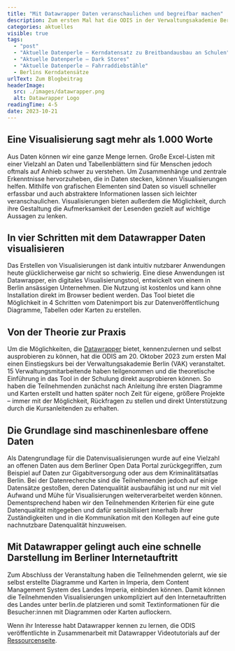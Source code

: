 ```yaml
---
title: "Mit Datawrapper Daten veranschaulichen und begreifbar machen"
description: Zum ersten Mal hat die ODIS in der Verwaltungsakademie Berlin eine Schulung zum Thema "Visualisierungen mit Datawrapper" angeboten. Wir berichten im Blogpost.
categories: aktuelles
visible: true
tags:
  - "post"
  - "Aktuelle Datenperle – Kerndatensatz zu Breitbandausbau an Schulen"
  - "Aktuelle Datenperle – Dark Stores"
  - "Aktuelle Datenperle – Fahrraddiebstähle"
  - Berlins Kerndatensätze
urlText: Zum Blogbeitrag
headerImage:
  src: ./images/datawrapper.png
  alt: Datawrapper Logo
readingTime: 4-5
date: 2023-10-21
---
```


## Eine Visualisierung sagt mehr als 1.000 Worte

Aus Daten können wir eine ganze Menge lernen. Große Excel-Listen mit einer Vielzahl an Daten und Tabellenblättern sind für Menschen jedoch oftmals auf Anhieb schwer zu verstehen. Um Zusammenhänge und zentrale Erkenntnisse hervorzuheben, die in Daten stecken, können Visualisierungen helfen. Mithilfe von grafischen Elementen sind Daten so visuell schneller erfassbar und auch abstraktere Informationen lassen sich leichter veranschaulichen. Visualisierungen bieten außerdem die Möglichkeit, durch ihre Gestaltung die Aufmerksamkeit der Lesenden gezielt auf wichtige Aussagen zu lenken.

## In vier Schritten mit dem Datawrapper Daten visualisieren

Das Erstellen von Visualisierungen ist dank intuitiv nutzbarer Anwendungen heute glücklicherweise gar nicht so schwierig. Eine diese Anwendungen ist Datawrapper, ein digitales Visualisierungstool, entwickelt von einem in Berlin ansässigen Unternehmen. Die Nutzung ist kostenlos und kann ohne Installation direkt im Browser bedient werden. Das Tool bietet die Möglichkeit in 4 Schritten vom Datenimport bis zur Datenveröffentlichung Diagramme, Tabellen oder Karten zu erstellen.

## Von der Theorie zur Praxis

Um die Möglichkeiten, die [Datawrapper](https://www.datawrapper.de) bietet, kennenzulernen und selbst ausprobieren zu können, hat die ODIS am 20. Oktober 2023 zum ersten Mal einen Einstiegskurs bei der Verwaltungsakademie Berlin (VAK) veranstaltet. 15 Verwaltungsmitarbeitende haben teilgenommen und die theoretische Einführung in das Tool in der Schulung direkt ausprobieren können. So haben die Teilnehmenden zunächst nach Anleitung ihre ersten Diagramme und Karten erstellt und hatten später noch Zeit für eigene, größere Projekte – immer mit der Möglichkeit, Rückfragen zu stellen und direkt Unterstützung durch die Kursanleitenden zu erhalten.


<ImageSection
  src={image1}
  caption="Das Interesse an der Schulung ist groß."
  fullWidth
/>


<ImageSection
  src={image2}
  caption="Datawrapper in der Praxis."
/>

## Die Grundlage sind maschinenlesbare offene Daten

Als Datengrundlage für die Datenvisualisierungen wurde auf eine Vielzahl an offenen Daten aus dem Berliner Open Data Portal zurückgegriffen, zum Beispiel auf Daten zur Gigabitversorgung oder aus dem Kriminalitätsatlas Berlin. Bei der Datenrecherche sind die Teilnehmenden jedoch auf einige Datensätze gestoßen, deren Datenqualität ausbaufähig ist und nur mit viel Aufwand und Mühe für Visualisierungen weiterverarbeitet werden können. Dementsprechend haben wir den Teilnehmenden Kriterien für eine gute Datenqualität mitgegeben und dafür sensibilisiert innerhalb ihrer Zuständigkeiten und in die Kommunikation mit den Kollegen auf eine gute nachnutzbare Datenqualität hinzuweisen.

## Mit Datawrapper gelingt auch eine schnelle Darstellung im Berliner Internetauftritt

Zum Abschluss der Veranstaltung haben die Teilnehmenden gelernt, wie sie selbst erstellte Diagramme und Karten in Imperia, dem Content Management System des Landes Imperia, einbinden können. Damit können die Teilnehmenden Visualisierungen unkompliziert auf den Internetauftritten des Landes unter berlin.de platzieren und somit Textinformationen für die Besucher:innen mit Diagrammen oder Karten auflockern.

Wenn ihr Interesse habt Datawrapper kennen zu lernen, die ODIS veröffentlichte in Zusammenarbeit mit Datawrapper Videotutorials auf der [Ressourcenseite](https://odis-berlin.de/ressourcen/datenvisualisierung/).
